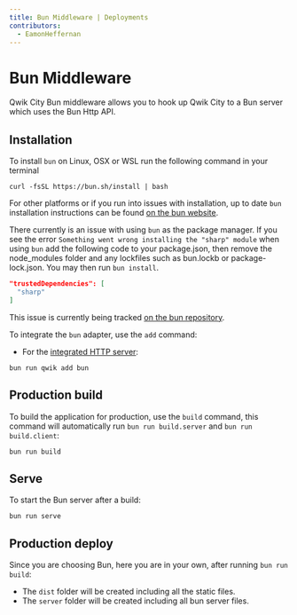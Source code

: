 ```yaml
---
title: Bun Middleware | Deployments
contributors:
  - EamonHeffernan
---
```


# Bun Middleware

Qwik City Bun middleware allows you to hook up Qwik City to a Bun server which uses the Bun Http API.

## Installation

To install `bun` on Linux, OSX or WSL run the following command in your terminal

```shell
curl -fsSL https://bun.sh/install | bash 
```

For other platforms or if you run into issues with installation, up to date `bun` installation instructions can be found [on the bun website](https://bun.sh/docs/installation).

There currently is an issue with using `bun` as the package manager.
If you see the error `Something went wrong installing the "sharp" module` when using `bun` add the following code to your package.json, then remove the node_modules folder and any lockfiles such as bun.lockb or package-lock.json. You may then run `bun install`.

```json
"trustedDependencies": [ 
  "sharp"
]
```
This issue is currently being tracked [on the bun repository](https://github.com/oven-sh/bun/issues/3783).

To integrate the `bun` adapter, use the `add` command:

- For the [integrated HTTP server](https://bun.sh/docs/api/http):

```shell
bun run qwik add bun
```

## Production build

To build the application for production, use the `build` command, this command will automatically run `bun run build.server` and `bun run build.client`:

```shell
bun run build
```

## Serve

To start the Bun server after a build:

```shell
bun run serve
```

## Production deploy

Since you are choosing Bun, here you are in your own, after running `bun run build`:

- The `dist` folder will be created including all the static files.
- The `server` folder will be created including all bun server files.
